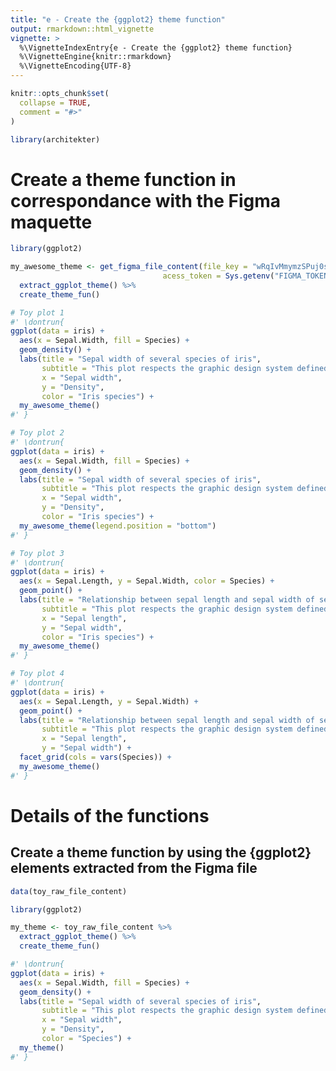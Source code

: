 ```yaml
---
title: "e - Create the {ggplot2} theme function"
output: rmarkdown::html_vignette
vignette: >
  %\VignetteIndexEntry{e - Create the {ggplot2} theme function}
  %\VignetteEngine{knitr::rmarkdown}
  %\VignetteEncoding{UTF-8}
---
```


```r
knitr::opts_chunk$set(
  collapse = TRUE,
  comment = "#>"
)
```

```r
library(architekter)
```

<!-- WARNING - This vignette is generated by {fusen} from /dev/flat_ggplot_theme.Rmd: do not edit by hand -->

# Create a theme function in correspondance with the Figma maquette

```r
library(ggplot2)

my_awesome_theme <- get_figma_file_content(file_key = "wRqIvMmymzSPuj0sEhnORb",
                                  acess_token = Sys.getenv("FIGMA_TOKEN")) %>%
  extract_ggplot_theme() %>% 
  create_theme_fun()

# Toy plot 1
#' \dontrun{
ggplot(data = iris) + 
  aes(x = Sepal.Width, fill = Species) + 
  geom_density() + 
  labs(title = "Sepal width of several species of iris",
       subtitle = "This plot respects the graphic design system defined in Figma",
       x = "Sepal width",
       y = "Density", 
       color = "Iris species") +
  my_awesome_theme()
#' }

# Toy plot 2
#' \dontrun{
ggplot(data = iris) + 
  aes(x = Sepal.Width, fill = Species) + 
  geom_density() + 
  labs(title = "Sepal width of several species of iris",
       subtitle = "This plot respects the graphic design system defined in Figma",
       x = "Sepal width",
       y = "Density", 
       color = "Iris species") +
  my_awesome_theme(legend.position = "bottom")
#' }

# Toy plot 3
#' \dontrun{
ggplot(data = iris) + 
  aes(x = Sepal.Length, y = Sepal.Width, color = Species) + 
  geom_point() + 
  labs(title = "Relationship between sepal length and sepal width of several species of iris",
       subtitle = "This plot respects the graphic design system defined in Figma",
       x = "Sepal length",
       y = "Sepal width", 
       color = "Iris species") +
  my_awesome_theme()
#' }

# Toy plot 4
#' \dontrun{
ggplot(data = iris) + 
  aes(x = Sepal.Length, y = Sepal.Width) + 
  geom_point() + 
  labs(title = "Relationship between sepal length and sepal width of several species of iris",
       subtitle = "This plot respects the graphic design system defined in Figma",
       x = "Sepal length",
       y = "Sepal width") +
  facet_grid(cols = vars(Species)) +
  my_awesome_theme()
#' }
```

# Details of the functions

## Create a theme function by using the {ggplot2} elements extracted from the Figma file

```r
data(toy_raw_file_content)

library(ggplot2)

my_theme <- toy_raw_file_content %>% 
  extract_ggplot_theme() %>% 
  create_theme_fun()

#' \dontrun{
ggplot(data = iris) + 
  aes(x = Sepal.Width, fill = Species) + 
  geom_density() + 
  labs(title = "Sepal width of several species of iris",
       subtitle = "This plot respects the graphic design system defined in Figma",
       x = "Sepal width",
       y = "Density", 
       color = "Species") +
  my_theme()
#' }
```

